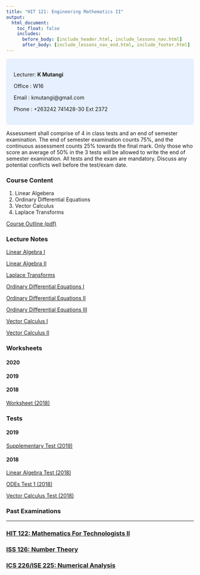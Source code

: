 ```yaml
---
title: "HIT 121: Engineering Mathematics II"
output:
  html_document:
    toc_float: false
    includes:
      before_body: [include_header.html, include_lessons_nav.html]
      after_body: [include_lessons_nav_end.html, include_footer.html]
---
```


<style>
div.blue { background-color:#e6f0ff; border-radius: 5px; padding: 20px;}
</style>
<div class = "blue">

Lecturer: **K Mutangi**

Office  : W16

Email   : kmutangi@gmail.com

Phone   : +263242 741428-30 Ext 2372

</div>



Assessment shall comprise of 4 in class tests and an end of semester examination. The end of semester examination counts 75%, and the continuous assessment counts 25% towards the final mark. Only those who score an average of 50% in the 3 tests will be allowed to write the end of semester 
examination. All tests and the exam are mandatory. Discuss any potential conflicts well before the test/exam date.


### Course Content
(@) Linear Algebera
(@) Ordinary Differential Equations
(@) Vector Calculus
(@) Laplace Transforms

[Course Outline (pdf)](https://drive.google.com/file/d/1YTM2qJU8BMlOpyXgHQxKCzXpT6_iHT0F/view?usp=sharing)

### Lecture Notes

[Linear Algebra I](https://drive.google.com/file/d/1djpop6x1BY1wN7lPyhQRthUcFcjGxJwL/view?usp=sharing)

[Linear Algebra II](https://drive.google.com/file/d/1wtGffPnOoLBvV5tZgAkNUJ6pw5QxxdAs/view?usp=sharing)

[Laplace Transforms](https://drive.google.com/file/d/1feoB6yBJ9zSPkRDRn_ec2XDMwue1LDcC/view?usp=sharing)

[Ordinary Differential Equations I](https://drive.google.com/file/d/1YT8uUMDoNXOC0_B0VOKAGCAntD8KKCUo/view?usp=sharing)

[Ordinary Differential Equations II](https://drive.google.com/file/d/1ZgyyM8xoNpQIhZgidEiHnwgkkaXGxEUs/view?usp=sharing)

[Ordinary Differential Equations III](https://drive.google.com/file/d/1epZNoi3RZFoSmJxAZ9ZteXXCoVncA8ME/view?usp=sharing)

[Vector Calculus I](https://drive.google.com/file/d/1DaNG9UAFp86MZFsuX0J9iT9wqPr_nXUi/view?usp=sharing)

[Vector Calculus II](https://drive.google.com/file/d/15UUpb82LWWbLsRkXt05V_j-ge30rXCYW/view?usp=sharing)

### Worksheets


#### **2020**

#### **2019**

#### **2018**

[Worksheet  (2018)](https://drive.google.com/open?id=1oLNr8FYGHDIXHHfsGQBJLDx35hla-aVJ)





### Tests

#### **2019**

[Supplementary Test (2019)](https://drive.google.com/file/d/1n5QvKQ_YdXv6vsyZGn3-zBP3ereTqAwe/view?usp=sharing)

#### **2018**

[Linear Algebra Test (2018)](https://drive.google.com/file/d/1FOcgTUQv08dgWXtC3Zoq6R3__7fHsYYs/view?usp=sharing)

[ODEs Test 1 (2018)](https://drive.google.com/open?id=1uAwM8HfCnV6Uvo6vlF4vYz7Lse-MVa-c)

[Vector Calculus Test (2018)](https://drive.google.com/open?id=1rYNJ4RqZ_itoWrO290HCZBan6uKJU6w2)


### Past Examinations





***
### [HIT 122: Mathematics For Technologists II](hit122.html){.continue-link}
### [ISS 126: Number Theory](iss126.html){.continue-link}
### [ICS 226/ISE 225: Numerical Analysis](ics225.html){.continue-link}
